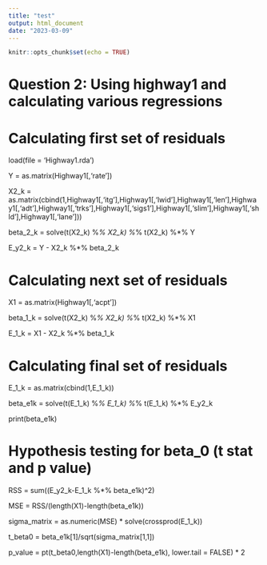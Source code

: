 ```yaml
---
title: "test"
output: html_document
date: "2023-03-09"
---
```


```r
knitr::opts_chunk$set(echo = TRUE)
```


# Question 2: Using highway1 and calculating various regressions

# Calculating first set of residuals
load(file = 'Highway1.rda')

Y = as.matrix(Highway1[,'rate'])

X2_k = as.matrix(cbind(1,Highway1[,'itg'],Highway1[,'lwid'],Highway1[,'len'],Highway1[,'adt'],Highway1[,'trks'],Highway1[,'sigs1'],Highway1[,'slim'],Highway1[,'shld'],Highway1[,'lane']))


beta_2_k = solve(t(X2_k) %*% X2_k) %*% t(X2_k) %*% Y

E_y2_k = Y - X2_k %*% beta_2_k


# Calculating next set of residuals
X1 = as.matrix(Highway1[,'acpt'])

beta_1_k = solve(t(X2_k) %*% X2_k) %*% t(X2_k) %*% X1

E_1_k = X1 - X2_k %*% beta_1_k


# Calculating final set of residuals

E_1_k = as.matrix(cbind(1,E_1_k))

beta_e1k = solve(t(E_1_k) %*% E_1_k) %*% t(E_1_k) %*% E_y2_k

print(beta_e1k)


# Hypothesis testing for beta_0 (t stat and p value)

RSS = sum((E_y2_k-E_1_k %*% beta_e1k)^2)

MSE = RSS/(length(X1)-length(beta_e1k))

sigma_matrix = as.numeric(MSE) * solve(crossprod(E_1_k))

t_beta0 = beta_e1k[1]/sqrt(sigma_matrix[1,1])

p_value = pt(t_beta0,length(X1)-length(beta_e1k), lower.tail = FALSE) * 2


